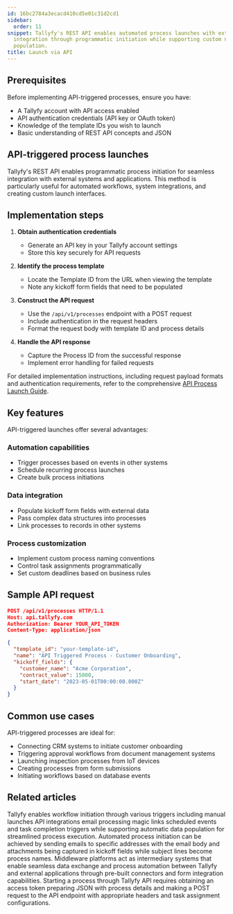 ```yaml
---
id: 16bc2784a3ecacd410cd5e01c31d2cd1
sidebar:
  order: 11
snippet: Tallyfy's REST API enables automated process launches with external system
  integration through programmatic initiation while supporting custom naming and field
  population.
title: Launch via API
---
```


## Prerequisites

Before implementing API-triggered processes, ensure you have:
- A Tallyfy account with API access enabled
- API authentication credentials (API key or OAuth token)
- Knowledge of the template IDs you wish to launch
- Basic understanding of REST API concepts and JSON

## API-triggered process launches

Tallyfy's REST API enables programmatic process initiation for seamless integration with external systems and applications. This method is particularly useful for automated workflows, system integrations, and creating custom launch interfaces.

## Implementation steps

1. **Obtain authentication credentials**
   - Generate an API key in your Tallyfy account settings
   - Store this key securely for API requests

2. **Identify the process template**
   - Locate the Template ID from the URL when viewing the template
   - Note any kickoff form fields that need to be populated

3. **Construct the API request**
   - Use the `/api/v1/processes` endpoint with a POST request
   - Include authentication in the request headers
   - Format the request body with template ID and process details

4. **Handle the API response**
   - Capture the Process ID from the successful response
   - Implement error handling for failed requests

For detailed implementation instructions, including request payload formats and authentication requirements, refer to the comprehensive [API Process Launch Guide](/products/pro/integrations/open-api/how-to-start-a-process-using-tallyfy-api/).

## Key features

API-triggered launches offer several advantages:

### Automation capabilities
- Trigger processes based on events in other systems
- Schedule recurring process launches
- Create bulk process initiations

### Data integration
- Populate kickoff form fields with external data
- Pass complex data structures into processes
- Link processes to records in other systems

### Process customization
- Implement custom process naming conventions
- Control task assignments programmatically
- Set custom deadlines based on business rules

## Sample API request

```json
POST /api/v1/processes HTTP/1.1
Host: api.tallyfy.com
Authorization: Bearer YOUR_API_TOKEN
Content-Type: application/json

{
  "template_id": "your-template-id",
  "name": "API Triggered Process - Customer Onboarding",
  "kickoff_fields": {
    "customer_name": "Acme Corporation",
    "contract_value": 15000,
    "start_date": "2023-05-01T00:00:00.000Z"
  }
}
```

## Common use cases

API-triggered processes are ideal for:
- Connecting CRM systems to initiate customer onboarding
- Triggering approval workflows from document management systems
- Launching inspection processes from IoT devices
- Creating processes from form submissions
- Initiating workflows based on database events


## Related articles
<CardGrid>
<LinkTitleCard header="<b>Launching > Triggers</b>" href="/products/pro/launching/triggers/" > Tallyfy enables workflow initiation through various triggers including manual launches API integrations email processing magic links scheduled events and task completion triggers while supporting automatic data population for streamlined process execution. </LinkTitleCard>
<LinkTitleCard header="<b>Triggers > Launch via inbound email</b>" href="/products/pro/launching/triggers/via-email/" > Automated process initiation can be achieved by sending emails to specific addresses with the email body and attachments being captured in kickoff fields while subject lines become process names. </LinkTitleCard>
<LinkTitleCard header="<b>Triggers > Launch via middleware</b>" href="/products/pro/launching/triggers/via-middleware/" > Middleware platforms act as intermediary systems that enable seamless data exchange and process automation between Tallyfy and external applications through pre-built connectors and form integration capabilities. </LinkTitleCard>
<LinkTitleCard header="<b>Open Api > Launch a process using Tallyfy API</b>" href="/products/pro/integrations/open-api/how-to-start-a-process-using-tallyfy-api/" > Starting a process through Tallyfy API requires obtaining an access token preparing JSON with process details and making a POST request to the API endpoint with appropriate headers and task assignment configurations. </LinkTitleCard>
</CardGrid>